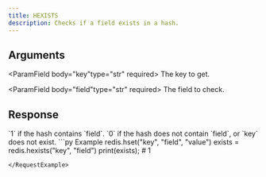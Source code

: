 ```yaml
---
title: HEXISTS
description: Checks if a field exists in a hash.
---
```



## Arguments

<ParamField body="key"type="str" required>
  The key to get.
</ParamField>

<ParamField body="field"type="str" required>
 The field to check.
</ParamField>

## Response

<ResponseField  type="int" required>
   `1` if the hash contains `field`. `0` if the hash does not contain `field`, or `key` does not exist.
</ResponseField>

<RequestExample>
```py Example
redis.hset("key", "field", "value")
exists = redis.hexists("key", "field")
print(exists); # 1

```
</RequestExample>
